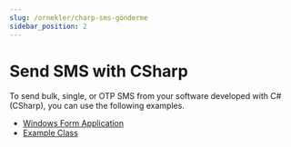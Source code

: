 ```yaml
---
slug: /ornekler/charp-sms-gönderme
sidebar_position: 2
---
```


# Send SMS with CSharp
To send bulk, single, or OTP SMS from your software developed with C# (CSharp), you can use the following examples.

- [Windows Form Application](https://example.com/download/WindowsFormsApplication1.zip)
- [Example Class](https://example.com/download/ExampleCSharp.zip)

